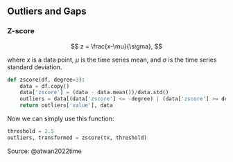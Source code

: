 ## Outliers and Gaps

### Z-score

$$
z  = \frac{x-\mu}{\sigma},
$$

where $x$ is a data point, $\mu$ is the time series mean, and $\sigma$ is the time series standard deviation.

```python
def zscore(df, degree=3):
    data = df.copy()
    data['zscore'] = (data - data.mean())/data.std()
    outliers = data[(data['zscore'] <= -degree) | (data['zscore'] >= degree)]
    return outliers['value'], data
```

Now we can simply use this function:

```python
threshold = 2.5
outliers, transformed = zscore(tx, threshold)
```

Source: @atwan2022time